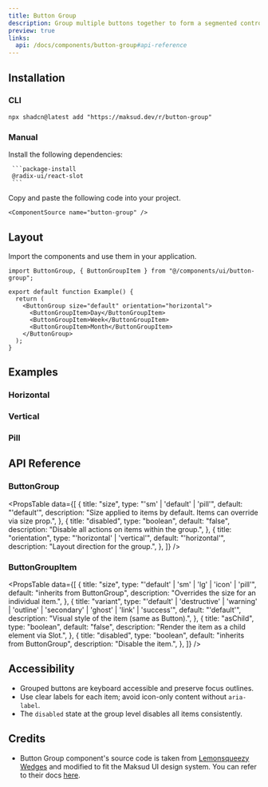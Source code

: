 ```yaml
---
title: Button Group
description: Group multiple buttons together to form a segmented control with shared sizing and orientation.
preview: true
links:
  api: /docs/components/button-group#api-reference
---
```


<ComponentTabs name="button-group-basic-demo" />

## Installation

### CLI

```package-install
npx shadcn@latest add "https://maksud.dev/r/button-group"
```

### Manual

<Steps>
  <Step>
     Install the following dependencies:

     ```package-install
     @radix-ui/react-slot
     ```
  </Step>
  <Step>
    Copy and paste the following code into your project.

    <ComponentSource name="button-group" />
  </Step>
</Steps>

## Layout

Import the components and use them in your application.

```tsx
import ButtonGroup, { ButtonGroupItem } from "@/components/ui/button-group";

export default function Example() {
  return (
    <ButtonGroup size="default" orientation="horizontal">
      <ButtonGroupItem>Day</ButtonGroupItem>
      <ButtonGroupItem>Week</ButtonGroupItem>
      <ButtonGroupItem>Month</ButtonGroupItem>
    </ButtonGroup>
  );
}
```

## Examples

### Horizontal

<ComponentTabs name="button-group-horizontal-demo" />

### Vertical

<ComponentTabs name="button-group-vertical-demo" />

### Pill

<ComponentTabs name="button-group-pill-demo" />


## API Reference

### ButtonGroup

<PropsTable
  data={[
    {
      title: "size",
      type: "'sm' | 'default' | 'pill'",
      default: "'default'",
      description: "Size applied to items by default. Items can override via size prop.",
    },
    {
      title: "disabled",
      type: "boolean",
      default: "false",
      description: "Disable all actions on items within the group.",
    },
    {
      title: "orientation",
      type: "'horizontal' | 'vertical'",
      default: "'horizontal'",
      description: "Layout direction for the group.",
    },
  ]}
/>

### ButtonGroupItem

<PropsTable
  data={[
    {
      title: "size",
      type: "'default' | 'sm' | 'lg' | 'icon' | 'pill'",
      default: "inherits from ButtonGroup",
      description: "Overrides the size for an individual item.",
    },
    {
      title: "variant",
      type: "'default' | 'destructive' | 'warning' | 'outline' | 'secondary' | 'ghost' | 'link' | 'success'",
      default: "'default'",
      description: "Visual style of the item (same as Button).",
    },
    {
      title: "asChild",
      type: "boolean",
      default: "false",
      description: "Render the item as a child element via Slot.",
    },
    {
      title: "disabled",
      type: "boolean",
      default: "inherits from ButtonGroup",
      description: "Disable the item.",
    },
  ]}
/>

## Accessibility

- Grouped buttons are keyboard accessible and preserve focus outlines.
- Use clear labels for each item; avoid icon-only content without `aria-label`.
- The `disabled` state at the group level disables all items consistently.

## Credits

- Button Group component's source code is taken from [Lemonsqueezy Wedges](https://www.lemonsqueezy.com/wedges) and modified to fit the Maksud UI design system. You can refer to their docs [here](https://www.lemonsqueezy.com/wedges/docs/components/button-group).

